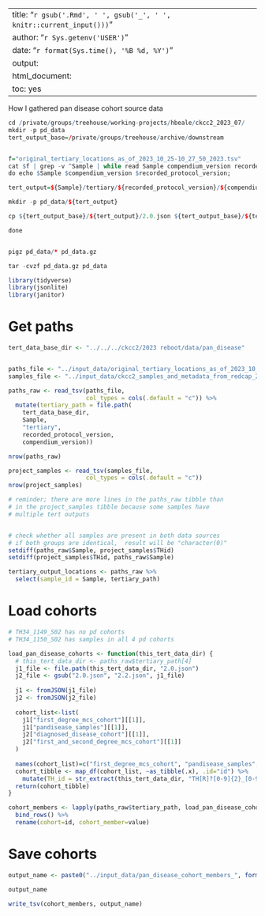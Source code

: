 
---
title: "`r gsub('.Rmd', ' ', gsub('_', ' ', knitr::current_input()))`"
author: "`r Sys.getenv('USER')`"
date: "`r format(Sys.time(), '%B %d, %Y')`"
output:
  html_document:
    toc: yes
---
  



How I gathered pan disease cohort source data

```r


cd /private/groups/treehouse/working-projects/hbeale/ckcc2_2023_07/
mkdir -p pd_data
tert_output_base=/private/groups/treehouse/archive/downstream


f="original_tertiary_locations_as_of_2023_10_25-10_27_50_2023.tsv"
cat $f | grep -v ^Sample | while read Sample compendium_version recorded_protocol_version; 
do echo $Sample $compendium_version $recorded_protocol_version; 

tert_output=${Sample}/tertiary/${recorded_protocol_version}/${compendium_version}

mkdir -p pd_data/${tert_output}

cp ${tert_output_base}/${tert_output}/2.0.json ${tert_output_base}/${tert_output}/2.2.json ${tert_output_base}/${tert_output}/4.0.json  pd_data/${tert_output}

done


pigz pd_data/* pd_data.gz

tar -cvzf pd_data.gz pd_data


```

```r

library(tidyverse)
library(jsonlite)
library(janitor)

```

# Get paths
```r
tert_data_base_dir <- "../../../ckcc2/2023 reboot/data/pan_disease"


paths_file <- "../input_data/original_tertiary_locations_as_of_2023_10_25-10_27_50_2023.tsv"
samples_file <- "../input_data/ckcc2_samples_and_metadata_from_redcap_2023.10.24_13.26.34.tsv"

paths_raw <- read_tsv(paths_file,
                      col_types = cols(.default = "c")) %>%
  mutate(tertiary_path = file.path(
    tert_data_base_dir,
    Sample,
    "tertiary",
    recorded_protocol_version,
    compendium_version))

nrow(paths_raw)

project_samples <- read_tsv(samples_file,
                      col_types = cols(.default = "c"))
nrow(project_samples)

# reminder; there are more lines in the paths_raw tibble than
# in the project_samples tibble because some samples have
# multiple tert outputs


# check whether all samples are present in both data sources
# if both groups are identical,  result will be "character(0)"
setdiff(paths_raw$Sample, project_samples$THid)
setdiff(project_samples$THid, paths_raw$Sample)

tertiary_output_locations <- paths_raw %>%
  select(sample_id = Sample, tertiary_path)
```


# Load cohorts
```r

# TH34_1149_S02 has no pd cohorts
# TH34_1150_S02 has samples in all 4 pd cohorts 

load_pan_disease_cohorts <- function(this_tert_data_dir) {
  # this_tert_data_dir <- paths_raw$tertiary_path[4]
  j1_file <- file.path(this_tert_data_dir, "2.0.json")
  j2_file <- gsub("2.0.json", "2.2.json", j1_file)
  
  j1 <- fromJSON(j1_file)
  j2 <- fromJSON(j2_file)
  
  cohort_list<-list(
    j1["first_degree_mcs_cohort"][[1]],
    j1["pandisease_samples"][[1]],
    j2["diagnosed_disease_cohort"][[1]],
    j2["first_and_second_degree_mcs_cohort"][[1]]
  )
  
  names(cohort_list)=c("first_degree_mcs_cohort", "pandisease_samples", "diagnosed_disease_cohort", "first_and_second_degree_mcs_cohort")
  cohort_tibble <- map_df(cohort_list, ~as_tibble(.x), .id="id") %>%
    mutate(TH_id = str_extract(this_tert_data_dir, "TH[R]?[0-9]{2}_[0-9]{4}_S[0-9]{2}"))
  return(cohort_tibble)
}

cohort_members <- lapply(paths_raw$tertiary_path, load_pan_disease_cohorts) %>%
  bind_rows() %>% 
  rename(cohort=id, cohort_member=value)
```

# Save cohorts
```r


output_name <- paste0("../input_data/pan_disease_cohort_members_", format(Sys.time(), "%Y_%m_%d-%H_%M_%S_%Y"), ".tsv")

output_name

write_tsv(cohort_members, output_name)

```

